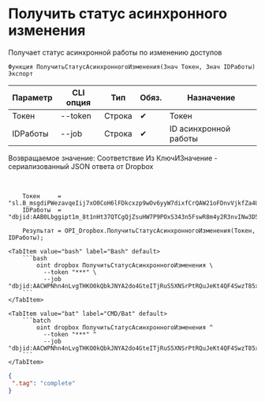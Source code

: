 ﻿---
sidebar_position: 5
---


# Получить статус асинхронного изменения
 Получает статус асинхронной работы по изменению доступов



`Функция ПолучитьСтатусАсинхронногоИзменения(Знач Токен, Знач IDРаботы) Экспорт`

  | Параметр | CLI опция | Тип | Обяз. | Назначение |
  |-|-|-|-|-|
  | Токен | --token | Строка | &#x2714; | Токен |
  | IDРаботы | --job | Строка | &#x2714; | ID асинхронной работы |

  
  Возвращаемое значение:   Соответствие Из КлючИЗначение - сериализованный JSON ответа от Dropbox

<br/>




```bsl title="Пример использования для 1С:Предприятие/OneScript"
    Токен     = "sl.B_msgdiPWezavqeIij7xO0CoH6lFDkcxzp9wOv6yyW7dixfCrQAW21oFDnvVjkfZa4UegdzdP0...";
    IDРаботы  = "dbjid:AAB0Lbggipt1m_8t1nHt37QTCgQjZsuHW7P9POxS343n5FswR8m4y2R3nvINw3D5gQPzXrbc7FfEnvXncC78w9Vj";

    Результат = OPI_Dropbox.ПолучитьСтатусАсинхронногоИзменения(Токен, IDРаботы);
```
    

 <Tabs>
  
    <TabItem value="bash" label="Bash" default>
        ```bash
            oint dropbox ПолучитьСтатусАсинхронногоИзменения \
              --token "***" \
              --job "dbjid:AACWPNhn4nLvgTHKO0kQbkJNYA2do4GteITjRuS5XNSrPtRQuJeKt4QF4SwzT85xAPFscoXXvC818cUWl13PtTtC"
        ```
    </TabItem>
  
    <TabItem value="bat" label="CMD/Bat" default>
        ```batch
            oint dropbox ПолучитьСтатусАсинхронногоИзменения ^
              --token "***" ^
              --job "dbjid:AACWPNhn4nLvgTHKO0kQbkJNYA2do4GteITjRuS5XNSrPtRQuJeKt4QF4SwzT85xAPFscoXXvC818cUWl13PtTtC"
        ```
    </TabItem>
</Tabs>


```json title="Результат"
{
 ".tag": "complete"
}
```
